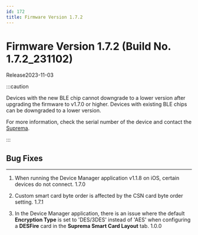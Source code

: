 ```yaml
---
id: 172
title: Firmware Version 1.7.2
---
```


# Firmware Version 1.7.2 (Build No. 1.7.2_231102)

Release<Separator/>2023-11-03

:::caution

Devices with the new BLE chip cannot downgrade to a lower version after upgrading the firmware to v1.7.0 or higher. Devices with existing BLE chips can be downgraded to a lower version.

For more information, check the serial number of the device and contact the [Suprema](https://supremainc.com).

:::

## Bug Fixes

---

<BugLists>

1. When running the Device Manager application v1.1.8 on iOS, certain devices do not connect. <Badge>1.7.0</Badge>

1. Custom smart card byte order is affected by the CSN card byte order setting. <Badge>1.7.1</Badge>

1. In the Device Manager application, there is an issue where the default **Encryption Type** is set to 'DES/3DES' instead of 'AES' when configuring a **DESFire** card in the **Suprema Smart Card Layout** tab. <Badge>1.0.0</Badge>

</BugLists>